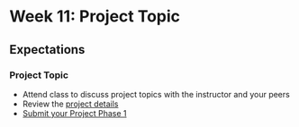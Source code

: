 # Week 11: Project Topic

## Expectations

### Project Topic

- Attend class to discuss project topics with the instructor and your peers
- Review the [project details](/week-11/project)
- [Submit your Project Phase 1](/week-11/project#submission-instructions)
